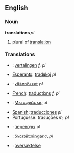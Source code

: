 ==English==

===Noun===

'''translations''' ''pl''

# plural of [[translation]]

===Translations===
*{{nl}}: [[vertalingen]] ''f, pl''
*[[Esperanto]]: [[tradukoj]] ''pl''
*{{fi}}: [[käännökset]] ''pl''
*[[French]]: [[traductions]] ''f, pl''
*{{gr}}: [[Μεταφράσεις]] ''pl''
*[[Spanish]]: [[traducciones]] ''pl''
*[[Portuguese]]: [[traduções]] ''m, pl''
*{{ru}}: [[переводы]] pl
*{{se}}: [[översättningar]] ''c, pl''
*{{da}}: [[oversættelse]]